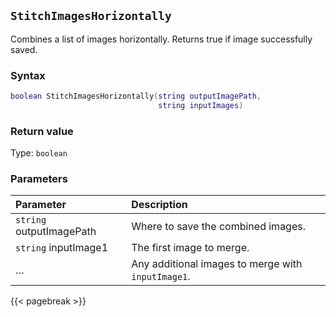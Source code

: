 ## `StitchImagesHorizontally`

Combines a list of images horizontally. Returns true if image successfully saved.

### Syntax {-}

``` .lua
boolean StitchImagesHorizontally(string outputImagePath,
                                 string inputImages)
```


### Return value {-}

Type: `boolean`

### Parameters {-}

**Parameter** | **Description**
| :-- | :-- |
|`string` outputImagePath | Where to save the combined images. | 
|`string` inputImage1 | The first image to merge. |
|... | Any additional images to merge with `inputImage1`. |


{{< pagebreak >}}